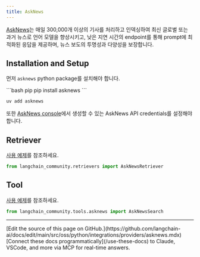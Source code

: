 ```yaml
---
title: AskNews
---
```


[AskNews](https://asknews.app/)는 매일 300,000개 이상의 기사를 처리하고 인덱싱하여 최신 글로벌 또는 과거 뉴스로 언어 모델을 향상시키고,
낮은 지연 시간의 endpoint를 통해 prompt에 최적화된 응답을 제공하며,
뉴스 보도의 투명성과 다양성을 보장합니다.

## Installation and Setup

먼저 `asknews` python package를 설치해야 합니다.

<CodeGroup>
```bash pip
pip install asknews
```

```bash uv
uv add asknews
```
</CodeGroup>

또한 [AskNews console](https://my.asknews.app/)에서 생성할 수 있는 AskNews API credentials를 설정해야 합니다.


## Retriever

[사용 예제](/oss/python/integrations/retrievers/asknews)를 참조하세요.

```python
from langchain_community.retrievers import AskNewsRetriever
```

## Tool

[사용 예제](/oss/python/integrations/tools/asknews)를 참조하세요.

```python
from langchain_community.tools.asknews import AskNewsSearch
```

---

<Callout icon="pen-to-square" iconType="regular">
    [Edit the source of this page on GitHub.](https://github.com/langchain-ai/docs/edit/main/src/oss/python/integrations/providers/asknews.mdx)
</Callout>
<Tip icon="terminal" iconType="regular">
    [Connect these docs programmatically](/use-these-docs) to Claude, VSCode, and more via MCP for    real-time answers.
</Tip>
